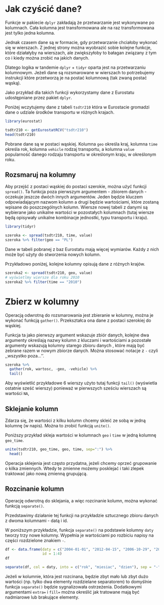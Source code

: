 # Jak czyścić dane?

Funkcje w pakiecie `dplyr` zakładają że przetwarzanie jest wykonywane po kolumnach. Cała kolumna jest transformowana ale na raz transformowana jest tylko jedna kolumna.

Jednak czasem dane są w formacie, gdy przetwarzanie chciałoby wykonać się w wierszach. Z jednej strony można wyobrazić sobie kolejne funkcje, które działałyby na wierszach, ale zwiększyłoby to bałagan związany z tym co i kiedy można zrobić na jakich danych.

Dlatego logika w tandemie `dplyr` + `tidyr` oparta jest na przetwarzaniu kolumnowym. Jeżeli dane są rozsmarowane w wierszach to potrzebujemy instrukcji które przetworzą je na postać kolumnową (tak zwaną postać wąską).

Jako przykład dla takich funkcji wykorzystamy dane z Eurostatu udostępniane przez pakiet `dplyr`.

Poniżej wczytujemy dane z tabeli `tsdtr210` która w Eurostacie gromadzi dane o udziale środków transportu w różnych krajach.

```r
library(eurostat)

tsdtr210 <- getEurostatRCV("tsdtr210")
head(tsdtr210)
```

Pobrane dane są w postaci wąskiej. Kolumna `geo` określa kraj, kolumna `time` określa rok, kolumna `vehicle` rodzaj transportu, a kolumna `value` popularność danego rodzaju transportu w określonym kraju, w określonym roku.

## Rozsmaruj na kolumny

Aby przejść z postaci wąskiej do postaci szerokie, można użyć funkcji `spread()`.
Ta funkcja poza pierwszym argumentem - zbiorem danych - oczekuje jeszcze dwóch innych argumentów. Jeden będzie kluczem odpowiadającym nazwom kolumn a drugi będzie wartościami, które zostaną wpisane do poszczególnych kolumn. Wiersze nowej tabeli z danymi są wybierane jako unikalne wartości w pozostałych kolumnach (tutaj wiersze będą opisywały unikalne kombinacje jednostki, typu transportu i kraju).

```r
library(tidyr)

szeroka <- spread(tsdtr210, time, value)
szeroka %>% filter(geo == "PL")
```

Dane w tabeli pobranej z baz Eurostatu mają więcej wymiarów. Każdy z nich może być użyty do stworzenia nowych kolumn.

Przykładowo poniżej, kolejne kolumny opisują dane z różnych krajów.

```r
szeroka2 <- spread(tsdtr210, geo, value)
# wyświetlmy wiersze dla roku 2010
szeroka2 %>% filter(time == "2010")
```

# Zbierz w kolumny

Operacją odwrotną do rozsmarowania jest zbieranie w kolumny, można je wykonać funkcją `gather()`. Przekształca ona dane z postaci szerokiej do wąskiej.

Funkcja ta jako pierwszy argument wskazuje zbiór danych, kolejne dwa argumenty określają nazwy kolumn z kluczami i wartościami a pozostałe argumenty wskazują kolumny starego zbioru danych , które mają być zebrane razem w nowym zbiorze danych. Można stosować notacje z `-` czyli ,,wszystko poza...''.

```r
szeroka %>% 
  gather(rok, wartosc, -geo, -vehicle) %>%
  tail()
```

Aby wyświetlić przykładowe 6 wierszy użyto tutaj funkcji `tail()` (wyświetla ostatnie sześć wierszy) ponieważ w pierwszych sześciu wierszach są wartości `NA`,

## Sklejanie kolumn

Zdarza się, że wartości z kilku kolumn chcemy skleić ze sobą w jedną kolumnę (w napis).
Można to zrobić funkcją `unite()`.

Poniższy przykład skleja wartości w kolumnach `geo` i `time` w jedną kolumnę `geo_time`.

```r
unite(tsdtr210, geo_time, geo, time, sep=":") %>%
  head()
```

Operacja sklejenia jest często przydatna, jeżeli chcemy oprzeć grupowanie o kilka zmiennych. Wtedy te zmienne możemy posklejać i taki zlepek traktować jako nową zmienną grupującą.

## Rozcinanie kolumn

Operację odwrotną do sklejania, a więc rozcinanie kolumn, można wykonać funkcją `separate()`.

Przedstawimy działanie tej funkcji na przykładzie sztucznego zbioru danych z dwoma kolumnami - datą i id.

W poniższym przykładzie, funkcja `separate()` na podstawie kolumny `daty` tworzy trzy nowe kolumny. Wypełnia je wartościami po rozbiciu napisy na części rozdzielone znakiem `-`.

```r
df <- data.frame(daty = c("2004-01-01", "2012-04-15", "2006-10-29", "2010-03-03"),
                 id = 1:4)
df

separate(df, col = daty, into = c("rok", "miesiac", "dzien"), sep = "-")
```

Jeżeli w kolumnie, która jest rozcinana, będzie zbyt mało lub zbyt dużo wartości (np. tylko dwa elementy rozdzielane separatorem) to domyślnie funkcja `separate()` będzie sygnalizowała ostrzeżenia.
Dodatkowymi argumentami `extra=` i `fill=` można określić jak tratowane mają być nadmiarowe lub brakujące elementy.

